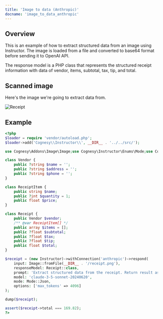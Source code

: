 ```yaml
---
title: 'Image to data (Anthropic)'
docname: 'image_to_data_anthropic'
---
```


## Overview

This is an example of how to extract structured data from an image using
Instructor. The image is loaded from a file and converted to base64 format
before sending it to OpenAI API.

The response model is a PHP class that represents the structured receipt
information with data of vendor, items, subtotal, tax, tip, and total.


## Scanned image

Here's the image we're going to extract data from.

![Receipt](/images/receipt.png)


## Example

```php
<?php
$loader = require 'vendor/autoload.php';
$loader->add('Cognesy\\Instructor\\', __DIR__ . '../../src/');

use Cognesy\Addons\Image\Image;use Cognesy\Instructor\Enums\Mode;use Cognesy\Instructor\Instructor;

class Vendor {
    public ?string $name = '';
    public ?string $address = '';
    public ?string $phone = '';
}

class ReceiptItem {
    public string $name;
    public ?int $quantity = 1;
    public float $price;
}

class Receipt {
    public Vendor $vendor;
    /** @var ReceiptItem[] */
    public array $items = [];
    public ?float $subtotal;
    public ?float $tax;
    public ?float $tip;
    public float $total;
}

$receipt = (new Instructor)->withConnection('anthropic')->respond(
    input: Image::fromFile(__DIR__ . '/receipt.png'),
    responseModel: Receipt::class,
    prompt: 'Extract structured data from the receipt. Return result as JSON following this schema: <|json_schema|>',
    model: 'claude-3-5-sonnet-20240620',
    mode: Mode::Json,
    options: ['max_tokens' => 4096]
);

dump($receipt);

assert($receipt->total === 169.82);
?>
```
